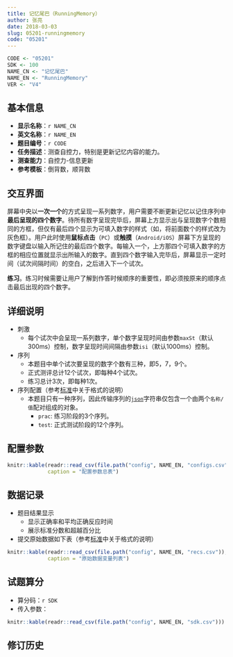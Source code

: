 ```yaml
---
title: 记忆尾巴（RunningMemory）
author: 张亮
date: 2018-03-03
slug: 05201-runningmemory
code: "05201"
---
```


```r
CODE <- "05201"
SDK <- 100
NAME_CN <- "记忆尾巴"
NAME_EN <- "RunningMemory"
VER <- "V4"
```

## 基本信息

* **显示名称**：`r NAME_CN`
* **英文名称**：`r NAME_EN`
* **题目编号**：`r CODE`
* **任务描述**：测查自控力，特别是更新记忆内容的能力。
* **测查能力**：自控力-信息更新
* **参考模板**：倒背数，顺背数

## 交互界面

屏幕中央以**一次一个**的方式呈现一系列数字，用户需要不断更新记忆以记住序列中**最后呈现的四个数字**。待所有数字呈现完毕后，屏幕上方显示出与呈现数字个数相同的方框，但仅有最后四个显示为可填入数字的样式（如，将前面数个的样式改为灰色框）。用户此时使用**鼠标点击**（`PC`）或**触摸**（`Android/iOS`）屏幕下方呈现的数字键盘以输入所记住的最后四个数字。每输入一个，上方那四个可填入数字的方框的相应位置就显示出所输入的数字。直到四个数字输入完毕后，屏幕显示一定时间（试次间隔时间）的空白，之后进入下一个试次。

**练习**。练习时候需要让用户了解到作答时候顺序的重要性，即必须按原来的顺序点击最后出现的四个数字。

## 详细说明

* 刺激
    + 每个试次中会呈现一系列数字，单个数字呈现时间由参数`maxSt`（默认300ms）控制，数字呈现时间间隔由参数`isi`（默认1000ms）控制。

* 序列
    + 本题目中单个试次要呈现的数字个数有三种，即5，7，9个。
    + 正式测评总计12个试次，即每种4个试次。
    + 练习总计3次，即每种1次。

* 序列配置（参考[标准](`r blogdown::shortcode("relref", "standard.html")`)中关于格式的说明）
    + 本题目只有一种序列，因此传输序列的[`json`](http://json.org/)字符串仅包含一个由两个`名称/值`配对组成的对象。
        - `prac`: 练习阶段的3个序列。
        - `test`: 正式测试阶段的12个序列。

## 配置参数

```r
knitr::kable(readr::read_csv(file.path("config", NAME_EN, "configs.csv")),
             caption = "配置参数总表")
```

## 数据记录

* 题目结果显示
    + 显示正确率和平均正确反应时间
    + 展示标准分数和超越百分比
* 提交原始数据如下表（参考[标准](`r blogdown::shortcode("relref", "standard.html")`)中关于格式的说明）
    
```r
knitr::kable(readr::read_csv(file.path("config", NAME_EN, "recs.csv")),
             caption = "原始数据变量列表")
```

## 试题算分

* 算分码：`r SDK`
* 传入参数：

```r
knitr::kable(readr::read_csv(file.path("config", NAME_EN, "sdk.csv")))
```

## 修订历史
